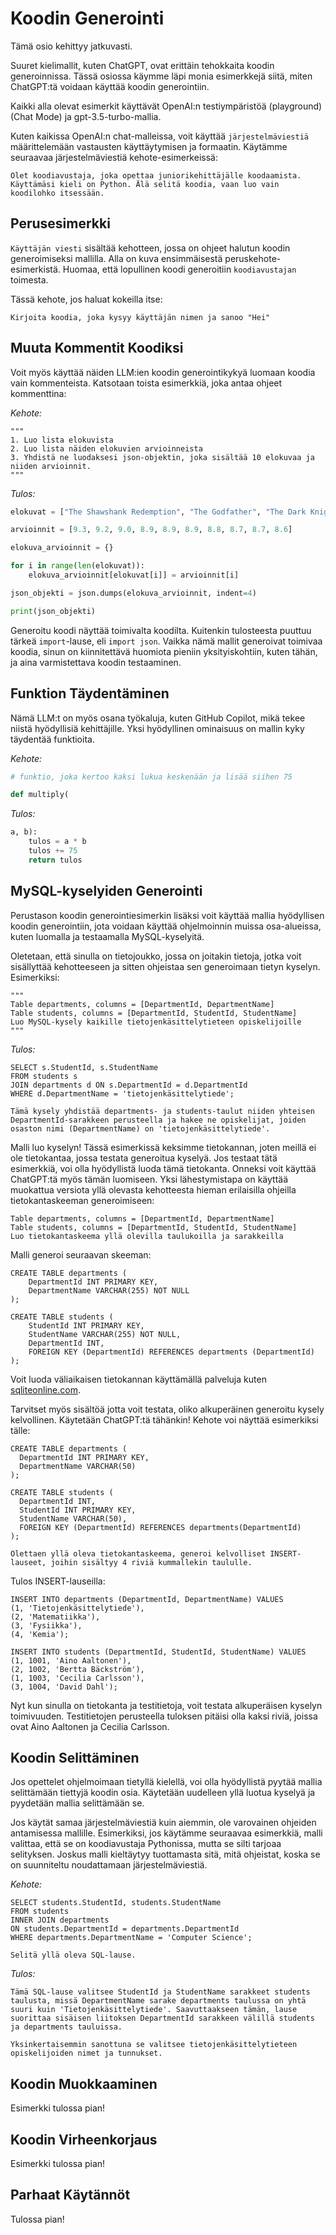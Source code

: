 # Koodin Generointi


<Callout emoji="⚠️">
  Tämä osio kehittyy jatkuvasti.
</Callout>

Suuret kielimallit, kuten ChatGPT, ovat erittäin tehokkaita koodin generoinnissa. Tässä osiossa käymme läpi monia esimerkkejä siitä, miten ChatGPT:tä voidaan käyttää koodin generointiin.

Kaikki alla olevat esimerkit käyttävät OpenAI:n testiympäristöä (playground) (Chat Mode) ja gpt-3.5-turbo-mallia.

Kuten kaikissa OpenAI:n chat-malleissa, voit käyttää `järjestelmäviestiä` määrittelemään vastausten käyttäytymisen ja formaatin. Käytämme seuraavaa järjestelmäviestiä kehote-esimerkeissä:

```
Olet koodiavustaja, joka opettaa juniorikehittäjälle koodaamista. Käyttämäsi kieli on Python. Älä selitä koodia, vaan luo vain koodilohko itsessään.
```

## Perusesimerkki

`Käyttäjän viesti` sisältää kehotteen, jossa on ohjeet halutun koodin generoimiseksi mallilla. Alla on kuva ensimmäisestä peruskehote-esimerkistä. Huomaa, että lopullinen koodi generoitiin `koodiavustajan` toimesta.

<Screenshot src={CODE1} alt="CODE1" />

Tässä kehote, jos haluat kokeilla itse:

```
Kirjoita koodia, joka kysyy käyttäjän nimen ja sanoo "Hei"
```

## Muuta Kommentit Koodiksi

Voit myös käyttää näiden LLM:ien koodin generointikykyä luomaan koodia vain kommenteista. Katsotaan toista esimerkkiä, joka antaa ohjeet kommenttina:

*Kehote:*
```
"""
1. Luo lista elokuvista
2. Luo lista näiden elokuvien arvioinneista
3. Yhdistä ne luodaksesi json-objektin, joka sisältää 10 elokuvaa ja niiden arvioinnit.
"""
```

*Tulos:*
```python
elokuvat = ["The Shawshank Redemption", "The Godfather", "The Dark Knight", "Schindler's List", "Pulp Fiction", "The Lord of the Rings: The Return of the King", "Forrest Gump", "Star Wars: Episode V - The Empire Strikes Back", "Inception", "The Silence of the Lambs"]

arvioinnit = [9.3, 9.2, 9.0, 8.9, 8.9, 8.9, 8.8, 8.7, 8.7, 8.6]

elokuva_arvioinnit = {}

for i in range(len(elokuvat)):
    elokuva_arvioinnit[elokuvat[i]] = arvioinnit[i]

json_objekti = json.dumps(elokuva_arvioinnit, indent=4)

print(json_objekti)
```

Generoitu koodi näyttää toimivalta koodilta. Kuitenkin tulosteesta puuttuu tärkeä `import`-lause, eli `import json`. Vaikka nämä mallit generoivat toimivaa koodia, sinun on kiinnitettävä huomiota pieniin yksityiskohtiin, kuten tähän, ja aina varmistettava koodin testaaminen.

## Funktion Täydentäminen

Nämä LLM:t on myös osana työkaluja, kuten GitHub Copilot, mikä tekee niistä hyödyllisiä kehittäjille. Yksi hyödyllinen ominaisuus on mallin kyky täydentää funktioita.

*Kehote:*
```python
# funktio, joka kertoo kaksi lukua keskenään ja lisää siihen 75

def multiply(
```

*Tulos:*
```python
a, b):
    tulos = a * b
    tulos += 75
    return tulos
```

## MySQL-kyselyiden Generointi

Perustason koodin generointiesimerkin lisäksi voit käyttää mallia hyödyllisen koodin generointiin, jota voidaan käyttää ohjelmoinnin muissa osa-alueissa, kuten luomalla ja testaamalla MySQL-kyselyitä.

Oletetaan, että sinulla on tietojoukko, jossa on joitakin tietoja, jotka voit sisällyttää kehotteeseen ja sitten ohjeistaa sen generoimaan tietyn kyselyn. Esimerkiksi:

```
"""
Table departments, columns = [DepartmentId, DepartmentName]
Table students, columns = [DepartmentId, StudentId, StudentName]
Luo MySQL-kysely kaikille tietojenkäsittelytieteen opiskelijoille
"""
```

*Tulos:*
```
SELECT s.StudentId, s.StudentName
FROM students s
JOIN departments d ON s.DepartmentId = d.DepartmentId
WHERE d.DepartmentName = 'tietojenkäsittelytiede';

Tämä kysely yhdistää departments- ja students-taulut niiden yhteisen DepartmentId-sarakkeen perusteella ja hakee ne opiskelijat, joiden osaston nimi (DepartmentName) on 'tietojenkäsittelytiede'.
```

Malli luo kyselyn! Tässä esimerkissä keksimme tietokannan, joten meillä ei ole tietokantaa, jossa testata generoitua kyselyä. Jos testaat tätä esimerkkiä, voi olla hyödyllistä luoda tämä tietokanta. Onneksi voit käyttää ChatGPT:tä myös tämän luomiseen. Yksi lähestymistapa on käyttää muokattua versiota yllä olevasta kehotteesta hieman erilaisilla ohjeilla tietokantaskeeman generoimiseen:

```
Table departments, columns = [DepartmentId, DepartmentName]
Table students, columns = [DepartmentId, StudentId, StudentName]
Luo tietokantaskeema yllä olevilla taulukoilla ja sarakkeilla
```

Malli generoi seuraavan skeeman:

```
CREATE TABLE departments (
    DepartmentId INT PRIMARY KEY,
    DepartmentName VARCHAR(255) NOT NULL
);

CREATE TABLE students (
    StudentId INT PRIMARY KEY,
    StudentName VARCHAR(255) NOT NULL,
    DepartmentId INT,
    FOREIGN KEY (DepartmentId) REFERENCES departments (DepartmentId)
);
```

Voit luoda väliaikaisen tietokannan käyttämällä palveluja kuten [sqliteonline.com](https://sqliteonline.com/).

Tarvitset myös sisältöä jotta voit testata, oliko alkuperäinen generoitu kysely kelvollinen. Käytetään ChatGPT:tä tähänkin! Kehote voi näyttää esimerkiksi tälle:

```
CREATE TABLE departments (
  DepartmentId INT PRIMARY KEY,
  DepartmentName VARCHAR(50)
);

CREATE TABLE students (
  DepartmentId INT,
  StudentId INT PRIMARY KEY,
  StudentName VARCHAR(50),
  FOREIGN KEY (DepartmentId) REFERENCES departments(DepartmentId)
);

Olettaen yllä oleva tietokantaskeema, generoi kelvolliset INSERT-lauseet, joihin sisältyy 4 riviä kummallekin taululle.
```

Tulos INSERT-lauseilla:

```
INSERT INTO departments (DepartmentId, DepartmentName) VALUES
(1, 'Tietojenkäsittelytiede'),
(2, 'Matematiikka'),
(3, 'Fysiikka'),
(4, 'Kemia');

INSERT INTO students (DepartmentId, StudentId, StudentName) VALUES
(1, 1001, 'Aino Aaltonen'),
(2, 1002, 'Bertta Bäckström'),
(1, 1003, 'Cecilia Carlsson'),
(3, 1004, 'David Dahl');
```

Nyt kun sinulla on tietokanta ja testitietoja, voit testata alkuperäisen kyselyn toimivuuden. Testitietojen perusteella tuloksen pitäisi olla kaksi riviä, joissa ovat Aino Aaltonen ja Cecilia Carlsson.

## Koodin Selittäminen
Jos opettelet ohjelmoimaan tietyllä kielellä, voi olla hyödyllistä pyytää mallia selittämään tiettyjä koodin osia. Käytetään uudelleen yllä luotua kyselyä ja pyydetään mallia selittämään se.

Jos käytät samaa järjestelmäviestiä kuin aiemmin, ole varovainen ohjeiden antamisessa mallille. Esimerkiksi, jos käytämme seuraavaa esimerkkiä, malli valittaa, että se on koodiavustaja Pythonissa, mutta se silti tarjoaa selityksen. Joskus malli kieltäytyy tuottamasta sitä, mitä ohjeistat, koska se on suunniteltu noudattamaan järjestelmäviestiä.

*Kehote:*

```
SELECT students.StudentId, students.StudentName
FROM students
INNER JOIN departments
ON students.DepartmentId = departments.DepartmentId
WHERE departments.DepartmentName = 'Computer Science';

Selitä yllä oleva SQL-lause.
```

*Tulos:*

```
Tämä SQL-lause valitsee StudentId ja StudentName sarakkeet students taulusta, missä DepartmentName sarake departments taulussa on yhtä suuri kuin 'Tietojenkäsittelytiede'. Saavuttaakseen tämän, lause suorittaa sisäisen liitoksen DepartmentId sarakkeen välillä students ja departments tauluissa.

Yksinkertaisemmin sanottuna se valitsee tietojenkäsittelytieteen opiskelijoiden nimet ja tunnukset.
```

## Koodin Muokkaaminen
Esimerkki tulossa pian!

## Koodin Virheenkorjaus
Esimerkki tulossa pian!

## Parhaat Käytännöt
Tulossa pian!